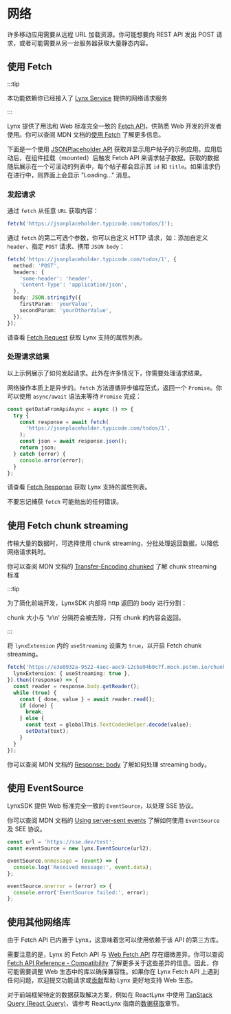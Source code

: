 # 网络

许多移动应用需要从远程 URL 加载资源。你可能想要向 REST API 发出 POST 请求，或者可能需要从另一台服务器获取大量静态内容。

## 使用 Fetch

:::tip

本功能依赖你已经接入了 [Lynx Service](/guide/start/integrate-with-existing-apps) 提供的网络请求服务

:::

Lynx 提供了用法和 Web 标准完全一致的 [Fetch API](/api/lynx-api/global/fetch)，供熟悉 Web 开发的开发者使用。你可以查阅 MDN 文档的[使用 Fetch](https://developer.mozilla.org/en-US/docs/Web/API/Fetch_API/Using_Fetch) 了解更多信息。

下面是一个使用 [JSONPlaceholder API](https://jsonplaceholder.typicode.com/) 获取并显示用户帖子的示例应用。应用启动后，在组件挂载（mounted）后触发 Fetch API 来请求帖子数据。获取的数据随后展示在一个可滚动的列表中，每个帖子都会显示其 `id` 和 `title`。如果请求仍在进行中，则界面上会显示 "Loading..." 消息。


<Go
  example="networking"
  defaultFile="src/fetch/index.tsx"
  img="https://lf-lynx.tiktok-cdns.com/obj/lynx-artifacts-oss-sg/lynx-website/assets/doc/networking/fetch-example-image.webp"
  defaultEntryFile="dist/fetch.lynx.bundle"
  entry="src/fetch"
/>

### 发起请求

通过 `fetch` 从任意 `URL` 获取内容：

```typescript
fetch('https://jsonplaceholder.typicode.com/todos/1');
```

通过 `fetch` 的第二可选个参数，你可以自定义 HTTP 请求，如：添加自定义 `header`、指定 `POST` 请求、携带 `JSON body`：

```typescript
fetch('https://jsonplaceholder.typicode.com/todos/1', {
  method: 'POST',
  headers: {
    'some-header': 'header',
    'Content-Type': 'application/json',
  },
  body: JSON.stringify({
    firstParam: 'yourValue',
    secondParam: 'yourOtherValue',
  }),
});
```

请查看 [Fetch Request](/api/lynx-api/global/fetch#request) 获取 Lynx 支持的属性列表。

### 处理请求结果

以上示例展示了如何发起请求。此外在许多情况下，你需要处理请求结果。

网络操作本质上是异步的。`fetch` 方法遵循异步编程范式，返回一个 `Promise`。你可以使用 `async/await` 语法来等待 `Promise` 完成：

```typescript
const getDataFromApiAsync = async () => {
  try {
    const response = await fetch(
      'https://jsonplaceholder.typicode.com/todos/1',
    );
    const json = await response.json();
    return json;
  } catch (error) {
    console.error(error);
  }
};
```

请查看 [Fetch Response](/api/lynx-api/global/fetch#response) 获取 Lynx 支持的属性列表。

不要忘记捕获 `fetch` 可能抛出的任何错误。

## 使用 Fetch chunk streaming

传输大量的数据时，可选择使用 chunk streaming，分批处理返回数据，以降低网络请求耗时。

你可以查阅 MDN 文档的 [Transfer-Encoding chunked](https://developer.mozilla.org/en-US/docs/Web/HTTP/Reference/Headers/Transfer-Encoding#chunked) 了解 chunk streaming 标准

:::tip

为了简化前端开发，LynxSDK 内部将 http 返回的 body 进行分割：

chunk 大小与 '\r\n' 分隔符会被去除，只有 chunk 的内容会返回。

:::

将 `lynxExtension` 内的 `useStreaming` 设置为 `true`，以开启 Fetch chunk streaming。

```typescript
fetch('https://e3e0932a-9522-4aec-aec9-12cba94b0c7f.mock.pstmn.io/chunk', {
  lynxExtension: { useStreaming: true },
}).then((response) => {
  const reader = response.body.getReader();
  while (true) {
    const { done, value } = await reader.read();
    if (done) {
      break;
    } else {
      const text = globalThis.TextCodecHelper.decode(value);
      setData(text);
    }
  }
});
```

你可以查阅 MDN 文档的 [Response: body](https://developer.mozilla.org/en-US/docs/Web/API/Response/body)
了解如何处理 streaming body。

## 使用 EventSource

LynxSDK 提供 Web 标准完全一致的 `EventSource`，以处理 SSE 协议。

你可以查阅 MDN 文档的 [Using server-sent events](https://developer.mozilla.org/en-US/docs/Web/API/Server-sent_events/Using_server-sent_events) 了解如何使用 `EventSource` 及 SEE 协议。

```typescript
const url = 'https://sse.dev/test';
const eventSource = new lynx.EventSource(url2);

eventSource.onmessage = (event) => {
  console.log('Received message:', event.data);
};

eventSource.onerror = (error) => {
  console.error('EventSource failed:', error);
};
```

## 使用其他网络库

由于 Fetch API 已内置于 Lynx，这意味着您可以使用依赖于该 API 的第三方库。

需要注意的是，Lynx 的 Fetch API 与 [Web Fetch API](https://developer.mozilla.org/en-US/docs/Web/API/Fetch_API) 存在细微差异。你可以查阅 [Fetch API Reference - Compatibility](/api/lynx-api/global/fetch#compatibility) 了解更多关于这些差异的信息。因此，你可能需要调整 Web 生态中的库以确保兼容性。如果你在 Lynx Fetch API 上遇到任何问题，欢迎提交功能请求或[贡献](https://github.com/lynx-family/lynx/blob/develop/CONTRIBUTING.md)帮助 Lynx 更好地支持 Web 生态。

对于前端框架特定的数据获取解决方案，例如在 ReactLynx 中使用 [TanStack Query (React Query)](https://tanstack.com/query/latest)，请参考 ReactLynx 指南的[数据获取](/react/data-fetching)章节。
